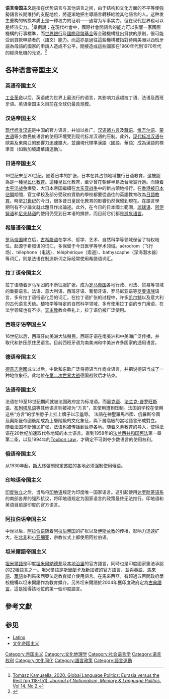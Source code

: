 {{disputed|time=2018-10-31T10:21:45+00:00}}
{{refimprove|time=2018-10-31T10:21:45+00:00}}
'''语言帝国主义'''是指在优势语言与其他语言之间，由于结构和文化方面的不平等使強勢語言长期维持的支配地位，將逐漸地把主導語言轉移給說其他語言的人。这种发生重构的转换本质上是一种权力的证明——通常为军事实力，但在现代世界也可以是经济实力。<ref>[https://content.sciendo.com/downloadpdf/journals/jnmlp/14/2/article-p117.xml Tomasz Kamusella. 2020. Global Language Politics: Eurasia versus the Rest (pp 118-151). ''Journal of Nationalism, Memory & Language Politics''. Vol 14, No 2.]</ref>舉例說：在現代社會中，國際社會間語言的能力可以影響一家國際機構的行事標準，而[[世界銀行|世界銀行]]及[[國際貨幣基金|國際貨幣基金]]等金融機構批出貸款的原則，很可能受到貸款申請者的（語文）能力。而這亦是過往這些機構被指對待南美洲以西班牙語為母語的國家的申請人造成不公平，間接造成這些國家在1960年代到1970年代的經濟危機的元兇。<ref>{{Cite journal|title=Positive and Negative Aspects of the Dominance of English|url=https://www.jstor.org/stable/3588002|last=Master|first=Peter|date=1998-01-01|journal=TESOL Quarterly|issue=4|doi=10.2307/3588002|volume=32|pages=716–727|access-date=2018-06-12|archive-date=2016-12-03|archive-url=https://web.archive.org/web/20161203130240/http://www.jstor.org/stable/3588002|dead-url=no}}</ref>

==各种语言帝国主义==
===英语帝国主义===
{{Main|英语帝国主义}}
[[工业革命|工业革命]]以后，英语成为世界上最流行的语言，其影响力远超拉丁语、法语及西班牙语。英语帝国主义目前在全球仍最具规模。

===汉语帝国主义===
{{See|推广普通话|中国化}}
[[现代标准汉语|现代标准汉语]]是中国的官方语言，并加以推广。[[汉语方言|汉语诸方言]]及[[藏语|藏语]]、[[维吾尔语|维吾尔语]]、[[蒙古语|蒙古语]]等少数民族语言的使用环境受到现代标准汉语的压制。此外，[[现代标准汉语|现代标准汉语]]在歐美及東南亞的影響力迅速擴大，並讓現代標準漢語（國語、華語）成為漢語的標準音（如新加坡講華語運動）。

===日语帝国主义===
{{seealso|日本化|皇民教育|大日本帝国|大東亞共榮圈}}

19世纪末至20世纪，随着日本的扩张，日本在其占领地域推行日语教育，这被認為是一種[[皇民化教育|皇民化教育]]。這種皇民化教育，至少曾在朝鮮半島及台灣實行過。而隨着[[太平洋战争|太平洋战争]]爆發，大日本帝国繼續在[[大东亚战争|大东亚战争]]中的新占領地推行{{link-ja|日本語教育|日本語教育}}。在[[香港日佔時期|香港被日本佔領]]期間，官立學校及部分受政府資助的學校都要從過往的英語教育改為[[香港日佔時期#教育|日語教育]]。時至[[21世纪|21世纪]]的今日，很多昔日皇民化教育的影響仍然保留到現在。在語言學期刊有不少論文就此題目作出論述。此外，在今日的日本國土範圍，[[琉球语|琉球语]]、[[阿伊努语|阿伊努语]]和[[尼夫赫语|尼夫赫语]]的使用仍受到日本语的排挤，而目前它们都是[[濒危语言|濒危语言]]。

===希腊语帝国主义===
[[罗马帝国|罗马帝国]]建立后，[[古希腊语|古希腊语]]在学术、哲学、艺术、自然科学等领域保留了特权地位。起源于希腊语的词汇，多保留于今日医学等学术领域。aérodrom（飞行场）、téléphone（电话）、téléphérique（索道）、bathyscaphe（深海潜水器）等词汇，则是法语在制造新词之际经常使用希腊语词汇。

===拉丁语帝国主义===
拉丁语随着罗马军团的不断征服扩张，成为[[罗马帝国|罗马帝国]]各地行政、司法、贸易等领域的重要语言。法语、意大利语、西班牙语、葡萄牙语、罗马尼亚语等[[罗曼语族|罗曼语族]]语言，多有拉丁语俗语化后的词汇。在拉丁语扩张的过程中，许多[[凯尔特|凯尔特]]以及意大利的古代语言灭绝。植物学等特定的自然科学领域，多有使用拉丁语的专门用语，在法学领域也有不少。[[天主教|天主教]]教会典礼上，拉丁语仍被广泛使用。

===西班牙语帝国主义===
{{See|西班牙帝国}}
16世纪以后，西班牙向美洲大陆殖民，西班牙语在南美洲和中美洲广泛传播，并取代和挤压原住民语言。目前西班牙语为南美洲和中美洲许多国家的通用语言。

===德语帝国主义===
{{see|德国化|德国殖民地}}
[[德意志帝國|德意志帝國]]成立以后，中欧和东欧广泛将德语当作商业语言，并把说德语当成了一种地位象征。此地位在[[第二次世界大战|第二次世界大战]]德国战败后才结束。

===法语帝国主义===
{{See|法兰西殖民帝国}}
法语在16至18世纪期间就被法国政府定为标准语。而[[奥克语|奥克语]]、[[法兰克-普罗旺斯语|法兰克-普罗旺斯语]]、[[布列塔尼语|布列塔尼语]]等其他语言则被视为“方言”，其使用遭到压制。法国的学校在使用这些“方言”的学生脖子上挂上牌子以示羞辱。
法語在神聖羅馬帝國、俄羅斯帝國及奧斯曼帝國後期成為上層階級的文化象征，與下層階級的當地語言形成對立。
随着法国不断殖民扩张，法语也被传播到世界各地。随着义务教育的导入，使得法语在20世纪加速取代各地域的本土语言。直到1958年的[[法兰西共和国宪法|法兰西共和国宪法]]第一章第二条，以及1994年的[[Toubon_Law|Toubon Law]]，才确定不可剥夺少数语言的使用权利。

===俄语帝国主义===
{{see|俄罗斯化}}
从1930年起，[[斯大林|斯大林]]强制规定[[苏联|苏联]]的各地必须强制使用俄语。

===印地语帝国主义===
[[印度独立|印度独立]]之后，当局将[[印地语|印地语]]规定为印度唯一国家语言。这引起使用[[达罗毗荼语系|达罗毗荼语系]]的南部各邦的强烈抗议，将印地语规定为国家语言的政策最终无法推行。印地语和英语目前是印度的官方语言。

===阿拉伯语帝国主义===
{{See|阿拉伯化}}
中世以后，[[阿拉伯语|阿拉伯语]]随着[[阿拉伯帝国|阿拉伯帝国]]的扩张以及[[伊斯兰教|伊斯兰教]]的传播，影响力迅速扩大。在[[北非|北非]]和[[小亚细亚|小亚细亚]]，宗教仪式上都使用阿拉伯语。

===坦米爾語帝国主义===
[[泰米尔语|坦米爾語]]是印度[[坦米爾納德邦|坦米爾納德邦]]及[[本地治里|本地治里]]的官方語言，同時也是印度國家憲法承認的22種語言之一。坦米爾語是[[斯里蘭卡|斯里蘭卡]]及[[新加坡|新加坡]]的官方語言，並與[[英語|英語]]、[[馬來語|馬來語]]、[[華語|華語]]並列馬來西亞法定教育媒介使用語言。在馬來西亞，有超過五百間政府學校機構以坦米爾語作為教育媒介。另外坦米爾語於2004年獲印度政府定為[[古典語言|古典語言]]，這是獲得該地位的第一個印度語言。

==參考文獻==
{{reflist}}

==参见==
*[[Latinx|Latinx]]
*[[文化帝国主义|文化帝国主义]]

[[Category:帝国主义|Category:帝国主义]]
[[Category:文化地理学|Category:文化地理学]]
[[Category:社会语言学|Category:社会语言学]]
[[Category:语言权利|Category:语言权利]]
[[Category:文化同化|Category:文化同化]]
[[Category:語言政策|Category:語言政策]]
[[Category:語言運動|Category:語言運動]]